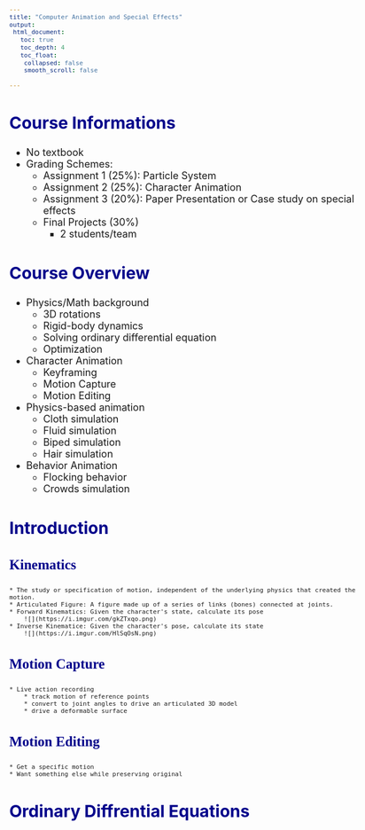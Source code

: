 ```yaml
---
title: "Computer Animation and Special Effects"
output:
 html_document:
   toc: true
   toc_depth: 4
   toc_float:
    collapsed: false
    smooth_scroll: false

---
```


<style type="text/css">

body{ /* Normal  */
      font-size: 18px;
  }
td {  /* Table  */
  
}
h1.title {
  font-size: 40px;
  color: DarkRed;
}
h1 { /* Header 1 */
  font-size: 35px;
  color: DarkBlue;
}
h2 { /* Header 2 */
    font-size: 30px;
  color: DarkBlue;
}
h3 { /* Header 3 */
  font-size: 25px;
  font-family: "Times New Roman", Times, serif;
  color: DarkBlue;
}
h4 {
	font-size: 23px;
	color: Blue;
}
h5 {
	font-size: 20px;
	color: DarkGreen;
}
code.r{ /* Code block */
    font-size: 13px;
}
pre { /* Code block - determines code spacing between lines */
    font-size: 13px;
}

.thumbnail:hover {
    position:relative;
    width:1000px;
    height:auto;
    display:block;
    z-index:999;
}

</style>


## Course Informations
* No textbook
* Grading Schemes:
	* Assignment 1 (25%): Particle System
	* Assignment 2 (25%): Character Animation
	* Assignment 3 (20%): Paper Presentation or Case study on special effects
	* Final Projects (30%)
		* 2 students/team
 
## Course Overview
* Physics/Math background
	* 3D rotations
	* Rigid-body dynamics
	* Solving ordinary differential equation
	* Optimization
* Character Animation
	* Keyframing
	* Motion Capture
	* Motion Editing
* Physics-based animation
	* Cloth simulation
	* Fluid simulation
	* Biped simulation
	* Hair simulation
* Behavior Animation
	* Flocking behavior
	* Crowds simulation
 
## Introduction
### Kinematics
	* The study or specification of motion, independent of the underlying physics that created the motion.
	* Articulated Figure: A figure made up of a series of links (bones) connected at joints.
	* Forward Kinematics: Given the character's state, calculate its pose
		![](https://i.imgur.com/gkZTxqo.png)
	* Inverse Kinematice: Given the character's pose, calculate its state
		![](https://i.imgur.com/HlSqOsN.png)
 
### Motion Capture
	* Live action recording
		* track motion of reference points
		* convert to joint angles to drive an articulated 3D model
 		* drive a deformable surface
### Motion Editing
	* Get a specific motion
	* Want something else while preserving original

 
## Ordinary Diffrential Equations

